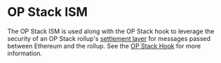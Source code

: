 # OP Stack ISM

The OP Stack ISM is used along with the OP Stack hook to leverage the security of an OP Stack rollup's [settlement layer](https://stack.optimism.io/docs/understand/landscape/#execution) for messages passed between Ethereum and the rollup. See the [OP Stack Hook](/docs/reference/hooks/op-stack.mdx) for more information.